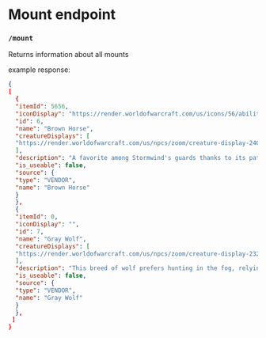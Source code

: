 # Mount endpoint

### `/mount`

Returns information about all mounts

example response:

```json
{
[
  {
  "itemId": 5656,
  "iconDisplay": "https://render.worldofwarcraft.com/us/icons/56/ability_mount_ridinghorse.jpg",
  "id": 6,
  "name": "Brown Horse",
  "creatureDisplays": [
  "https://render.worldofwarcraft.com/us/npcs/zoom/creature-display-2404.jpg"
  ],
  "description": "A favorite among Stormwind's guards thanks to its patience and stamina.",
  "is_useable": false,
  "source": {
  "type": "VENDOR",
  "name": "Brown Horse"
  }
  },
  {
  "itemId": 0,
  "iconDisplay": "",
  "id": 7,
  "name": "Gray Wolf",
  "creatureDisplays": [
  "https://render.worldofwarcraft.com/us/npcs/zoom/creature-display-2320.jpg"
  ],
  "description": "This breed of wolf prefers hunting in the fog, relying on its smoky hide to camouflage it from unsuspecting prey.",
  "is_useable": false,
  "source": {
  "type": "VENDOR",
  "name": "Gray Wolf"
  }
  },
 ] 
}
```
